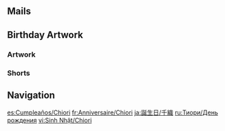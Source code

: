 {{Birthday Intro}}
==Mails==
{{Mails by Category Table|Chiori Birthday Mails|noheader=1}}

==Birthday Artwork==
===Artwork===
{{Artwork by Category Table
|Character Birthday Artwork
|category = Chiori Birthday Artwork
|header = Chiori's Birthday Artwork
}}

===Shorts===
{{Artwork by Category Table
|Character Shorts
|category = Chiori Birthday Artwork
|header = Chiori's Birthday Shorts
}}
<!--
==Taking Pictures and Recounting Good Times==
{{Transclude|Taking Pictures and Recounting Good Times/Chiori|Stories|main=1|top=1}}
-->
==Navigation==
{{Character Navbox|Birthday}}

[[es:Cumpleaños/Chiori]]
[[fr:Anniversaire/Chiori]]
[[ja:誕生日/千織]]
[[ru:Тиори/День рождения]]
[[vi:Sinh Nhật/Chiori]]